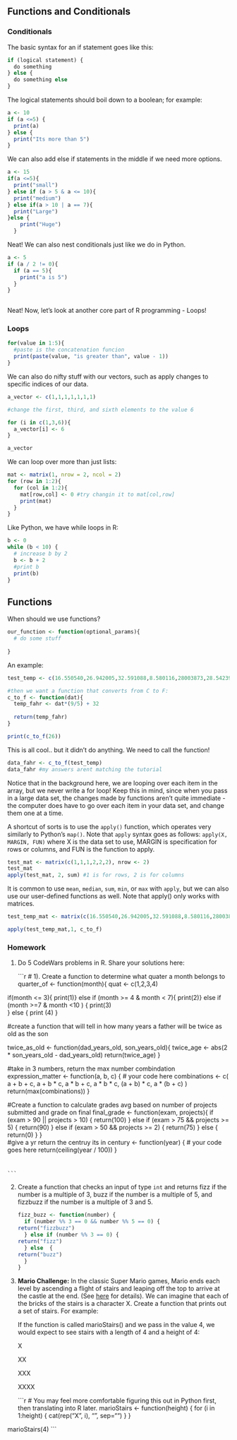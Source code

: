 ## Functions and Conditionals

### Conditionals

The basic syntax for an if statement goes like this:

```{r}
if (logical statement) {
  do something
} else {
  do something else
}
```

The logical statements should boil down to a boolean; for example:

```{r}
a <- 10
if (a <=5) {
  print(a)
} else {
  print("Its more than 5")
}
```

We can also add else if statements in the middle if we need more options.

```{r}
a <- 15
if(a <=5){
  print("small")
} else if (a > 5 & a <= 10){
  print("medium")
} else if(a > 10 | a == 7){
  print("Large")  
}else {
    print("Huge")
  }
```

Neat! We can also nest conditionals just like we do in Python.

```{r}
a <- 5
if (a / 2 != 0){
  if (a == 5){
    print("a is 5")
  }
}
    
```

Neat! Now, let's look at another core part of R programming - Loops!

### Loops

```{r}
for(value in 1:5){
  #paste is the concatenation funcion
  print(paste(value, "is greater than", value - 1))
}
```

We can also do nifty stuff with our vectors, such as apply changes to specific indices of our data.

```{r}
a_vector <- c(1,1,1,1,1,1,1)

#change the first, third, and sixth elements to the value 6

for (i in c(1,3,6)){
  a_vector[i] <- 6
}

a_vector
```

We can loop over more than just lists:

```{r}
mat <- matrix(1, nrow = 2, ncol = 2)
for (row in 1:2){
  for (col in 1:2){
    mat[row,col] <- 0 #try changin it to mat[col,row]
    print(mat)
  }
}
```

Like Python, we have while loops in R:

```{r}
b <- 0
while (b < 10) {
  # increase b by 2
  b <- b + 2
  #print b
  print(b)
}
```

## Functions

When should we use functions?

```{r}
our_function <- function(optional_params){
  # do some stuff
  
}

```

An example:

```{r}
test_temp <- c(16.550540,26.942005,32.591088,8.580116,28003873,28.542391,20.976820,21.173577,21.048836,18.769735)

#then we want a function that converts from C to F:
c_to_f <- function(dat){
  temp_fahr <- dat*(9/5) + 32
  
  return(temp_fahr)
}

print(c_to_f(26))


```

This is all cool.. but it didn't do anything. We need to call the function!

```{r}
data_fahr <- c_to_f(test_temp)
data_fahr #my answers arent matching the tutorial
```

Notice that in the background here, we are looping over each item in the array, but we never write a for loop! Keep this in mind, since when you pass in a large data set, the changes made by functions aren't quite immediate - the computer does have to go over each item in your data set, and change them one at a time.

A shortcut of sorts is to use the `apply()` function, which operates very similarly to Python's `map()`. Note that `apply` syntax goes as follows: `apply(X, MARGIN, FUN)` where X is the data set to use, MARGIN is specification for rows or columns, and FUN is the function to apply.

```{r}
test_mat <- matrix(c(1,1,1,2,2,2), nrow <- 2)
test_mat 
apply(test_mat, 2, sum) #1 is for rows, 2 is for columns
```

It is common to use `mean`, `median`, `sum`, `min`, or `max` with `apply`, but we can also use our user-defined functions as well. Note that apply() only works with matrices.

```{r}
test_temp_mat <- matrix(c(16.550540,26.942005,32.591088,8.580116,28003873,28.542391,20.976820,21.173577,21.048836,18.769735), nrow = 2)

apply(test_temp_mat,1, c_to_f)
```

### Homework

1.  Do 5 CodeWars problems in R. Share your solutions here:

    ```{r}
# 1). Create a function to determine what quater a month belongs to
    quarter_of <- function(month){
  quat <- c(1,2,3,4)
  
  if(month <= 3){
    print(1)}
  else if (month >= 4 & month < 7){
    print(2)}
  else if (month >=7 & month <10 ) {
    print(3)    
  }
  else {
    print (4)
  }
  
#create a function that will tell in how many years a father will be twice as old as the son
  
twice_as_old <- function(dad_years_old, son_years_old){
     twice_age <- abs(2 * son_years_old - dad_years_old)
    return(twice_age)
}

#take in 3 numbers, return the max number combindation expression_matter <- function(a, b, c) {
  # your code here
   combinations <- c(
    a + b + c,
    a + b * c,
    a * b + c,
    a * b * c,
    (a + b) * c,
    a * (b + c)
  )
  return(max(combinations))
    }
    
#Create a function to calculate grades avg based on number of projects submitted and grade on final
  final_grade <- function(exam, projects){
    if (exam > 90 || projects > 10) {
    return(100)
  } else if (exam > 75 && projects >= 5) {
    return(90)
  } else if (exam > 50 && projects >= 2) {
    return(75)
  } else {
    return(0)
  }
}  
#give a yr return the centruy its in
  century <- function(year) {
  # your code goes here
   return(ceiling(year / 100))
  }
  
#
    ```

2.  Create a function that checks an input of type `int` and returns fizz if the number is a multiple of 3, buzz if the number is a multiple of 5, and fizzbuzz if the number is a multiple of 3 and 5.

    ```{r}
fizz_buzz <- function(number) {
  if (number %% 3 == 0 && number %% 5 == 0) {
    return("fizzbuzz")
  } else if (number %% 3 == 0) {
    return("fizz")
  } else  {
    return("buzz")
  } 
}
    ```

3.  **Mario Challenge:** In the classic Super Mario games, Mario ends each level by ascending a flight of stairs and leaping off the top to arrive at the castle at the end. (See [here](https://youtu.be/-avspZlbOWU?t=55) for details). We can imagine that each of the bricks of the stairs is a character X. Create a function that prints out a set of stairs. For example:

    If the function is called marioStairs() and we pass in the value 4, we would expect to see stairs with a length of 4 and a height of 4:

    X

    XX

    XXX

    XXXX

    ```{r}
    # You may feel more comfortable figuring this out in Python first, then translating into R later.
    marioStairs <- function(height) {
  for (i in 1:height) {
    cat(rep("X", i), "\n", sep="")
  }
}


marioStairs(4)
    ```
